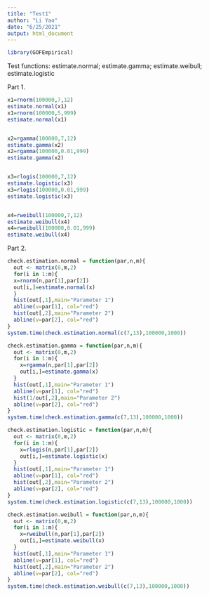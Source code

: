 ```yaml
---
title: "Test1"
author: "Li Yao"
date: "6/25/2021"
output: html_document
---
```



```r
library(GOFEmpirical)
```

Test functions: estimate.normal; estimate.gamma; estimate.weibull; estimate.logistic

Part 1. 

```r
x1=rnorm(100000,7,12)
estimate.normal(x1)
x1=rnorm(100000,5,999)
estimate.normal(x1)


x2=rgamma(100000,7,12)
estimate.gamma(x2)
x2=rgamma(100000,0.01,999)
estimate.gamma(x2)


x3=rlogis(100000,7,12)
estimate.logistic(x3)
x3=rlogis(100000,0.01,999)
estimate.logistic(x3)


x4=rweibull(100000,7,12)
estimate.weibull(x4)
x4=rweibull(100000,0.01,999)
estimate.weibull(x4)

```

Part 2.


```r
check.estimation.normal = function(par,n,m){
  out <- matrix(0,m,2)
  for(i in 1:m){
  x=rnorm(n,par[1],par[2])
  out[i,]=estimate.normal(x)
  }
  hist(out[,1],main="Parameter 1")
  abline(v=par[1], col="red")
  hist(out[,2],main="Parameter 2")
  abline(v=par[2], col="red")
}
system.time(check.estimation.normal(c(7,13),100000,1000))
```

```r
check.estimation.gamma = function(par,n,m){
  out <- matrix(0,m,2)
  for(i in 1:m){
    x=rgamma(n,par[1],par[2])
    out[i,]=estimate.gamma(x)
  }
  hist(out[,1],main="Parameter 1")
  abline(v=par[1], col="red")
  hist(1/out[,2],main="Parameter 2")
  abline(v=par[2], col="red")
}
system.time(check.estimation.gamma(c(7,13),100000,1000))

```


```r
check.estimation.logistic = function(par,n,m){
  out <- matrix(0,m,2)
  for(i in 1:m){
    x=rlogis(n,par[1],par[2])
    out[i,]=estimate.logistic(x)
  }
  hist(out[,1],main="Parameter 1")
  abline(v=par[1], col="red")
  hist(out[,2],main="Parameter 2")
  abline(v=par[2], col="red")
}
system.time(check.estimation.logistic(c(7,13),100000,1000))

```

```r
check.estimation.weibull = function(par,n,m){
  out <- matrix(0,m,2)
  for(i in 1:m){
    x=rweibull(n,par[1],par[2])
    out[i,]=estimate.weibull(x)
  }
  hist(out[,1],main="Parameter 1")
  abline(v=par[1], col="red")
  hist(out[,2],main="Parameter 2")
  abline(v=par[2], col="red")
}
system.time(check.estimation.weibull(c(7,13),100000,1000))
```



